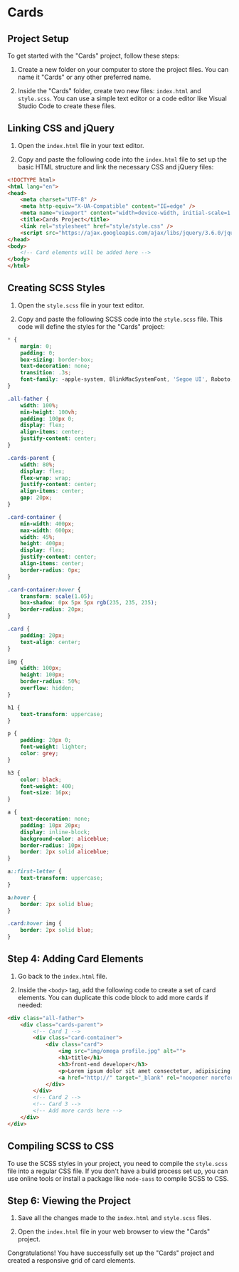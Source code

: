 # Cards

## Project Setup

To get started with the "Cards" project, follow these steps:

1. Create a new folder on your computer to store the project files. You can name it "Cards" or any other preferred name.

2. Inside the "Cards" folder, create two new files: `index.html` and `style.scss`. You can use a simple text editor or a code editor like Visual Studio Code to create these files.

## Linking CSS and jQuery

1. Open the `index.html` file in your text editor.

2. Copy and paste the following code into the `index.html` file to set up the basic HTML structure and link the necessary CSS and jQuery files:

```html
<!DOCTYPE html>
<html lang="en">
<head>
    <meta charset="UTF-8" />
    <meta http-equiv="X-UA-Compatible" content="IE=edge" />
    <meta name="viewport" content="width=device-width, initial-scale=1.0" />
    <title>Cards Project</title>
    <link rel="stylesheet" href="style/style.css" />
    <script src="https://ajax.googleapis.com/ajax/libs/jquery/3.6.0/jquery.min.js"></script>
</head>
<body>
    <!-- Card elements will be added here -->
</body>
</html>
```

## Creating SCSS Styles

1. Open the `style.scss` file in your text editor.

2. Copy and paste the following SCSS code into the `style.scss` file. This code will define the styles for the "Cards" project:

```scss
* {
    margin: 0;
    padding: 0;
    box-sizing: border-box;
    text-decoration: none;
    transition: .3s;
    font-family: -apple-system, BlinkMacSystemFont, 'Segoe UI', Roboto, Oxygen, Ubuntu, Cantarell, 'Open Sans', 'Helvetica Neue', sans-serif;
}

.all-father {
    width: 100%;
    min-height: 100vh;
    padding: 100px 0;
    display: flex;
    align-items: center;
    justify-content: center;
}

.cards-parent {
    width: 80%;
    display: flex;
    flex-wrap: wrap;
    justify-content: center;
    align-items: center;
    gap: 20px;
}

.card-container {
    min-width: 400px;
    max-width: 600px;
    width: 45%;
    height: 400px;
    display: flex;
    justify-content: center;
    align-items: center;
    border-radius: 0px;
}

.card-container:hover {
    transform: scale(1.05);
    box-shadow: 0px 5px 5px rgb(235, 235, 235);
    border-radius: 20px;
}

.card {
    padding: 20px;
    text-align: center;
}

img {
    width: 100px;
    height: 100px;
    border-radius: 50%;
    overflow: hidden;
}

h1 {
    text-transform: uppercase;
}

p {
    padding: 20px 0;
    font-weight: lighter;
    color: grey;
}

h3 {
    color: black;
    font-weight: 400;
    font-size: 16px;
}

a {
    text-decoration: none;
    padding: 10px 20px;
    display: inline-block;
    background-color: aliceblue;
    border-radius: 10px;
    border: 2px solid aliceblue;
}

a::first-letter {
    text-transform: uppercase;
}

a:hover {
    border: 2px solid blue;
}

.card:hover img {
    border: 2px solid blue;
}
```

## Step 4: Adding Card Elements

1. Go back to the `index.html` file.

2. Inside the `<body>` tag, add the following code to create a set of card elements. You can duplicate this code block to add more cards if needed:

```html
<div class="all-father">
    <div class="cards-parent">
        <!-- Card 1 -->
        <div class="card-container">
            <div class="card">
                <img src="img/omega profile.jpg" alt="">
                <h1>title</h1>
                <h3>front-end developer</h3>
                <p>Lorem ipsum dolor sit amet consectetur, adipisicing elit...</p>
                <a href="http://" target="_blank" rel="noopener noreferrer">know more</a>
            </div>
        </div>
        <!-- Card 2 -->
        <!-- Card 3 -->
        <!-- Add more cards here -->
    </div>
</div>
```

## Compiling SCSS to CSS

To use the SCSS styles in your project, you need to compile the `style.scss` file into a regular CSS file. If you don't have a build process set up, you can use online tools or install a package like `node-sass` to compile SCSS to CSS.

## Step 6: Viewing the Project

1. Save all the changes made to the `index.html` and `style.scss` files.

2. Open the `index.html` file in your web browser to view the "Cards" project.

Congratulations! You have successfully set up the "Cards" project and created a responsive grid of card elements.
